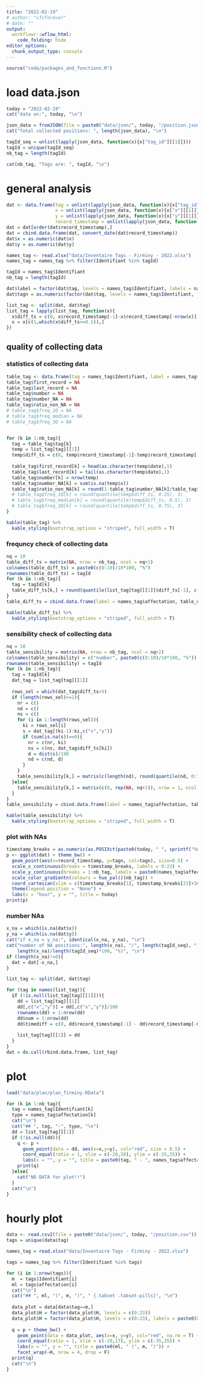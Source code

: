 ```yaml
---
title: "2022-02-19"
# author: "cfcforever"
# date: ""
output: 
  workflowr::wflow_html:
    code_folding: hide
editor_options:
  chunk_output_type: console
---
```


```r
source("code/packages_and_functions.R")
```


# load data.json
```r
today = "2022-02-19"
cat("data on:", today, "\n")

json_data = fromJSON(file = paste0("data/json/", today, "/position.json"))
cat("Total collected positions: ", length(json_data), "\n")

tagId_seq = unlist(lapply(json_data, function(x){x["tag_id"][[1]]}))
tagId = unique(tagId_seq)
nb_tag = length(tagId)

cat(nb_tag, "Tags are: ", tagId, "\n")
```


# general analysis
```r
dat <- data.frame(tag = unlist(lapply(json_data, function(x){x["tag_id"][[1]]})),
                  x = unlist(lapply(json_data, function(x){x["x"][[1]]})),
                  y = unlist(lapply(json_data, function(x){x["y"][[1]]})),
                  record_timestamp = unlist(lapply(json_data, function(x){x["record_timestamp"][[1]]})))
dat = dat[order(dat$record_timestamp),]
dat = cbind.data.frame(dat, convert_date(dat$record_timestamp))
dat$x = as.numeric(dat$x)
dat$y = as.numeric(dat$y)

names_tag <- read.xlsx("data/Inventaire Tags - Firminy - 2022.xlsx")
names_tag = names_tag %>% filter(Identifiant %in% tagId)

tagId = names_tag$Identifiant
nb_tag = length(tagId)

dat$label = factor(dat$tag, levels = names_tag$Identifiant, labels = names_tag$affectation)
dat$tagn = as.numeric(factor(dat$tag, levels = names_tag$Identifiant, labels = 1:nb_tag))

list_tag <- split(dat, dat$tag)
list_tag = lapply(list_tag, function(x){
  x$diff_ts = c(0, x$record_timestamp[-1]-x$record_timestamp[-nrow(x)])
  x = x[c(1,which(x$diff_ts>=0.1)),]
})
```


## quality of collecting data
### statistics of collecting data
```r
table_tag <- data.frame(tag = names_tag$Identifiant, label = names_tag$affectation)
table_tag$first_record = NA
table_tag$last_record = NA
table_tag$number = NA
table_tag$number_NA = NA
table_tag$ratio_non_NA = NA
# table_tag$freq_1Q = NA
# table_tag$freq_median = NA
# table_tag$freq_3Q = NA


for (k in 1:nb_tag){
  tag = table_tag$tag[k]
  temp = list_tag[tag][[1]]
  temp$diff_ts = c(0, temp$record_timestamp[-1]-temp$record_timestamp[-nrow(temp)])
  
  table_tag$first_record[k] = head(as.character(temp$date),1)
  table_tag$last_record[k] = tail(as.character(temp$date),1)
  table_tag$number[k] = nrow(temp)
  table_tag$number_NA[k] = sum(is.na(temp$x))
  table_tag$ratio_non_NA[k] = round(1-table_tag$number_NA[k]/table_tag$number[k],2)
  # table_tag$freq_1Q[k] = round(quantile(temp$diff_ts, 0.25), 3)
  # table_tag$freq_median[k] = round(quantile(temp$diff_ts, 0.5), 3)
  # table_tag$freq_3Q[k] = round(quantile(temp$diff_ts, 0.75), 3)
}

kable(table_tag) %>%
  kable_styling(bootstrap_options = "striped", full_width = T)
```


### frequncy check of collecting data 
```r
nq = 10
table_diff_ts = matrix(NA, nrow = nb_tag, ncol = nq+1)
colnames(table_diff_ts) = paste0(c(0:10)/10*100, "%")
rownames(table_diff_ts) = tagId
for (k in 1:nb_tag){
  tag = tagId[k]
  table_diff_ts[k,] = round(quantile(list_tag[tag][[1]]$diff_ts[-1], c(0:10)/10), 3)
}
table_diff_ts = cbind.data.frame(label = names_tag$affectation, table_diff_ts)

kable(table_diff_ts) %>%
  kable_styling(bootstrap_options = "striped", full_width = T)
```


### sensibility check of collecting data 
```r
nq = 10
table_sensibility = matrix(NA, nrow = nb_tag, ncol = nq+2)
colnames(table_sensibility) = c("number", paste0(c(0:10)/10*100, "%"))
rownames(table_sensibility) = tagId
for (k in 1:nb_tag){
  tag = tagId[k]
  dat_tag = list_tag[tag][[1]]
  
  rows_sel = which(dat_tag$diff_ts>5)
  if (length(rows_sel)>=1){
    nr = c()
    nd = c()
    ns = c()
    for (i in 1:length(rows_sel)){
      ki = rows_sel[i]
      s = dat_tag[(ki-1):ki,c("x","y")]
      if (sum(is.na(s))==0){
        nr = c(nr, ki)
        ns = c(ns, dat_tag$diff_ts[ki])
        d = dist(s)/100
        nd = c(nd, d)
      }
    }
    table_sensibility[k,] = matrix(c(length(nd), round(quantile(nd, 0:10/10),3)), nrow = 1, ncol = nq+2)
  }else{
    table_sensibility[k,] = matrix(c(0, rep(NA, nq+1)), nrow = 1, ncol = nq+2)
  }
}
table_sensibility = cbind.data.frame(label = names_tag$affectation, table_sensibility)

kable(table_sensibility) %>%
  kable_styling(bootstrap_options = "striped", full_width = T)
```


### plot with NAs
```r
timestamp_breaks = as.numeric(as.POSIXct(paste0(today, " ", sprintf("%02d", 0:23), ":00:00 CEST"))) + 3600*7
p <- ggplot(dat) + theme_bw() + 
  geom_point(aes(x=record_timestamp, y=tagn, col=tagn), size=0.5) +
  scale_x_continuous(breaks = timestamp_breaks, labels = 0:23) +
  scale_y_continuous(breaks = 1:nb_tag, labels = paste0(names_tag$affectation, "-", names_tag$Identifiant)) + 
  scale_color_gradientn(colours = hue_pal()(nb_tag)) + 
  coord_cartesian(xlim = c(timestamp_breaks[1], timestamp_breaks[23]+3600)) +
  theme(legend.position = "None") +
  labs(x = "hour", y = "", title = today)
print(p)
```


### number NAs
```r
x_na = which(is.na(dat$x))
y_na = which(is.na(dat$y))
cat("if x_na = y_na:", identical(x_na, y_na), "\n")
cat("number of NA positions:", length(x_na), "/", length(tagId_seq), "(=", 
    length(x_na)/length(tagId_seq)*100, "%)", "\n")
if (length(x_na)!=0){
  dat = dat[-x_na,]
}
```

```r
list_tag <- split(dat, dat$tag)

for (tag in names(list_tag)){
  if (!is.null(list_tag[tag][[1]])){
    dd = list_tag[tag][[1]]
    dd[,c("x","y")] = dd[,c("x","y")]/100
    rownames(dd) = 1:nrow(dd)
    dd$num = 1:nrow(dd)
    dd$timediff = c(0, dd$record_timestamp[-1] - dd$record_timestamp[-nrow(dd)])
    
    list_tag[tag][[1]] = dd
  }
}
dat = do.call(rbind.data.frame, list_tag)
```


# plot {.tabset .tabset-pills}
```r
load("data/plan/plan_firminy.RData")
```

```r
for (k in 1:nb_tag){
  tag = names_tag$Identifiant[k]
  type = names_tag$affectation[k]
  cat("\n")
  cat("## ", tag, "-", type, "\n")
  dd = list_tag[tag][[1]]
  if (!is.null(dd)){
    q <- p + 
      geom_point(data = dd, aes(x=x,y=y), col="red", size = 0.5) +
      coord_equal(ratio = 1, xlim = c(-20,20), ylim = c(-35,35)) + 
      labs(x = "", y = "", title = paste0(tag, " - ", names_tag$affectation[names_tag$Identifiant==tag]))
    print(q)
  }else{
    cat("NO DATA for plot!!")
  }
  cat("\n")
}
```



# hourly plot {.tabset .tabset-pills}
```r
data <- read.csv2(file = paste0("data/json/", today, "/position.csv"))
tags = unique(data$tag)

names_tag = read.xlsx("data/Inventaire Tags - Firminy - 2022.xlsx")

tags = names_tag %>% filter(Identifiant %in% tags)

for (i in 1:nrow(tags)){
  m  = tags$Identifiant[i]
  ml = tags$affectation[i]
  cat("\n")
  cat("## ", ml, "(", m, ")", " {.tabset .tabset-pills}", "\n")
  
  data_plot = data[data$tag==m,]
  data_plot$H = factor(data_plot$H, levels = c(0:23))
  data_plot$H = factor(data_plot$H, levels = c(0:23), labels = paste0(0:23, "H - ", table(data_plot$H[is.na(data_plot$x)]), " (NA) /", table(data_plot$H), " (Total)"))
    
  q = p + theme_bw() +
    geom_point(data = data_plot, aes(x=x, y=y), col="red", na.rm = T) +
    coord_equal(ratio = 1, xlim = c(-20,17), ylim = c(-35,35)) +
    labs(x = "", y = "", title = paste0(ml, " (", m, ")")) + 
    facet_wrap(~H, nrow = 4, drop = F)
  print(q)
  cat("\n")
}
```
